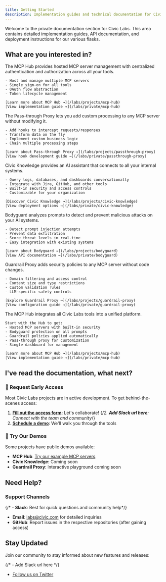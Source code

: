 ```yaml
---
title: Getting Started
description: Implementation guides and technical documentation for Civic Labs
---
```


Welcome to the private documentation section for Civic Labs. This area contains detailed implementation guides, API documentation, and deployment instructions for our various flasks.

## What are you interested in?

<AccordionGroup>
  <Accordion title="I'm interested in MCP hosting and unified auth management">
    The MCP Hub provides hosted MCP server management with centralized authentication and authorization across all your tools.
    
    - Host and manage multiple MCP servers
    - Single sign-on for all tools
    - OAuth flow abstraction
    - Token lifecycle management
    
    [Learn more about MCP Hub →](/labs/projects/mcp-hub)
    [View implementation guide →](/labs/private/mcp-hub)
  </Accordion>

  <Accordion title="I'm interested in MCP middleware and custom logic">
    The Pass-through Proxy lets you add custom processing to any MCP server without modifying it.
    
    - Add hooks to intercept requests/responses
    - Transform data on the fly
    - Implement custom business logic
    - Chain multiple processing steps
    
    [Learn about Pass-through Proxy →](/labs/projects/passthrough-proxy)
    [View hook development guide →](/labs/private/passthrough-proxy)
  </Accordion>

  <Accordion title="I'm interested in automating and optimizing my company's operations">
    Civic Knowledge provides an AI assistant that connects to all your internal systems.
    
    - Query logs, databases, and dashboards conversationally
    - Integrate with Jira, GitHub, and other tools
    - Built-in security and access controls
    - Customizable for your organization
    
    [Discover Civic Knowledge →](/labs/projects/civic-knowledge)
    [View deployment options →](/labs/private/civic-knowledge)
  </Accordion>

  <Accordion title="I'm interested in protection from AI threats">
    Bodyguard analyzes prompts to detect and prevent malicious attacks on your AI systems.
    
    - Detect prompt injection attempts
    - Prevent data exfiltration
    - Score threat levels in real-time
    - Easy integration with existing systems
    
    [Learn about Bodyguard →](/labs/projects/bodyguard)
    [View API documentation →](/labs/private/bodyguard)
  </Accordion>

  <Accordion title="I'm interested in rules around LLM tool access">
    Guardrail Proxy adds security policies to any MCP server without code changes.
    
    - Domain filtering and access control
    - Content size and type restrictions
    - Custom validation rules
    - LLM-specific safety controls
    
    [Explore Guardrail Proxy →](/labs/projects/guardrail-proxy)
    [View configuration guide →](/labs/private/guardrail-proxy)
  </Accordion>

  <Accordion title="I want all the things at once">
    The MCP Hub integrates all Civic Labs tools into a unified platform.
    
    Start with the Hub to get:
    - Hosted MCP servers with built-in security
    - Bodyguard protection on all prompts
    - Guardrail policies applied automatically
    - Pass-through proxy for customization
    - Single dashboard for management

    [Learn more about MCP Hub →](/labs/projects/mcp-hub)
    [View implementation guide →](/labs/private/mcp-hub)
  </Accordion>
</AccordionGroup>

## I've read the documentation, what next?

### 🧪 Request Early Access

Most Civic Labs projects are in active development. To get behind-the-scenes access:

1. **[Fill out the access form](https://civickey.typeform.com/to/uVH7CWJ5)**: Let's collaborate!
{/*2. **Add Slack url here**: Connect with the team and community*/}
2. **[Schedule a demo](https://calendly.com/danbk/30-minute-meeting-clone)**: We'll walk you through the tools

### 🎯 Try Our Demos

Some projects have public demos available:

- **MCP Hub**: [Try our example MCP servers](https://ai.civic.com)
- **Civic Knowledge**: Coming soon
- **Guardrail Proxy**: Interactive playground coming soon

## Need Help?

### Support Channels

{/* - **Slack**: Best for quick questions and community help*/}
- **Email**: labs@civic.com for detailed inquiries
- **GitHub**: Report issues in the respective repositories (after gaining access)


## Stay Updated

Join our community to stay informed about new features and releases:

{/* - Add Slack url here */}
- [Follow us on Twitter](https://twitter.com/civickey)